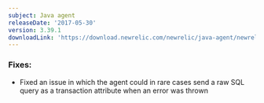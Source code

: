 ```yaml
---
subject: Java agent
releaseDate: '2017-05-30'
version: 3.39.1
downloadLink: 'https://download.newrelic.com/newrelic/java-agent/newrelic-agent/3.39.1'
---
```


### Fixes:

* Fixed an issue in which the agent could in rare cases send a raw SQL query as a transaction attribute when an error was thrown

